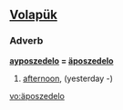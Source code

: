 == [[Volapük]] ==
=== Adverb === 
'''[[ayposzedelo]] = [[äposzedelo]]''' 

# [[afternoon]], (yesterday -)

[[vo:äposzedelo]]